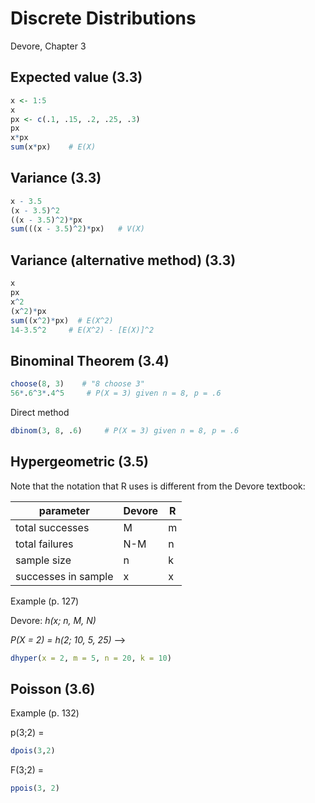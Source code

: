 # Discrete Distributions {#chap3}

Devore, Chapter 3

## Expected value (3.3)

```r
x <- 1:5
x
px <- c(.1, .15, .2, .25, .3)
px
x*px
sum(x*px)    # E(X)
```

## Variance (3.3)

```r
x - 3.5
(x - 3.5)^2
((x - 3.5)^2)*px
sum(((x - 3.5)^2)*px)   # V(X)
```

## Variance (alternative method) (3.3)
```r
x
px
x^2
(x^2)*px
sum((x^2)*px)  # E(X^2)
14-3.5^2     # E(X^2) - [E(X)]^2
```

## Binominal Theorem (3.4)
```r
choose(8, 3)    # "8 choose 3"
56*.6^3*.4^5     # P(X = 3) given n = 8, p = .6
```

Direct method
```r
dbinom(3, 8, .6)     # P(X = 3) given n = 8, p = .6
```

## Hypergeometric (3.5)

Note that the notation that R uses is different from the Devore textbook:

|parameter|Devore|R|
|---------|------|-|
|total successes|M|m|
|total failures|N-M|n|
|sample size|n|k|
|successes in sample|x|x|

Example (p. 127)

Devore: *h(x; n, M, N)*

*P(X = 2) = h(2; 10, 5, 25)* -->

```r
dhyper(x = 2, m = 5, n = 20, k = 10)
```

## Poisson (3.6)

Example (p. 132)

p(3;2) =

```r
dpois(3,2)
```

F(3;2) =

```r
ppois(3, 2)
```

